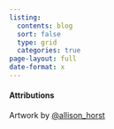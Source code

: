 ```yaml
---
listing:
  contents: blog
  sort: false
  type: grid
  categories: true
page-layout: full
date-format: x
---
```



```{=html}
<script src="time.js"></script>
<style>ul.navbar-nav.navbar-nav-scroll { -webkit-flex-direction: row !important; }</style>
```

#### Attributions {.appendix}

Artwork by [@allison_horst](https://twitter.com/allison_horst)
